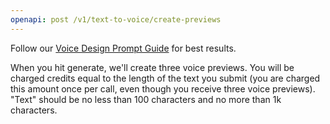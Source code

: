 ```yaml
---
openapi: post /v1/text-to-voice/create-previews
---
```


<Tip>Follow our [Voice Design Prompt Guide](/documentation/voices/voice-lab/voice-design#voice-design-prompt-guide) for best results.</Tip>

When you hit generate, we'll create three voice previews. You will be charged credits equal to the length of the text you submit (you are charged this amount once per call, even though you receive three voice previews). "Text" should be no less than 100 characters and no more than 1k characters.
